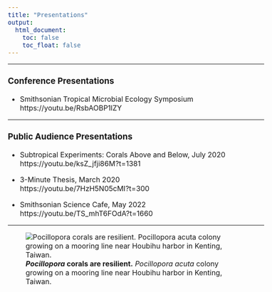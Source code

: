 ```yaml
---
title: "Presentations"
output:  
  html_document:  
    toc: false  
    toc_float: false  
---
```

<style type="text/css">

body, td {
   font-size: 16px;
}
</style>
***

### Conference Presentations

  * Smithsonian Tropical Microbial Ecology Symposium  
    https://youtu.be/RsbAOBP1lZY
  
***

### Public Audience Presentations

  * Subtropical Experiments: Corals Above and Below, July 2020  
    https://youtu.be/ksZ_jfji86M?t=1381
  
  * 3-Minute Thesis, March 2020  
    https://youtu.be/7HzH5N05cMI?t=300
  
  * Smithsonian Science Cafe, May 2022  
    https://youtu.be/TS_mhT6FOdA?t=1660
  
***
  
![***Pocillopora* corals are resilient.** *Pocillopora acuta* colony growing on a mooring line near Houbihu harbor in Kenting, Taiwan.](./images/Pocillopora_Houbihu_Rope.JPG)
